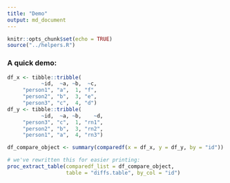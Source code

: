 ```yaml
---
title: "Demo"
output: md_document
---
```


```r
knitr::opts_chunk$set(echo = TRUE)
source("../helpers.R")
```

### A quick demo: 

```r
df_x <- tibble::tribble(
           ~id,  ~a, ~b,  ~c,
     "person1", "a",  1, "f",
     "person2", "b",  3, "e",
     "person3", "c",  4, "d")
df_y <- tibble::tribble(
           ~id,  ~a, ~b,    ~d,
     "person3", "c",  1, "rn1",
     "person2", "b",  3, "rn2",
     "person1", "a",  4, "rn3")

df_compare_object <- summary(comparedf(x = df_x, y = df_y, by = "id"))
```


```r
# we've rewritten this for easier printing: 
proc_extract_table(comparedf_list = df_compare_object, 
                   table = "diffs.table", by_col = "id")
```